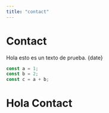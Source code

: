 ```yaml
---
title: "contact"
---
```


# Contact
Hola esto es un texto de prueba. {date}

```js
const a = 1;
const b = 2;
const c = a + b;
```
<h1>Hola Contact</h1>